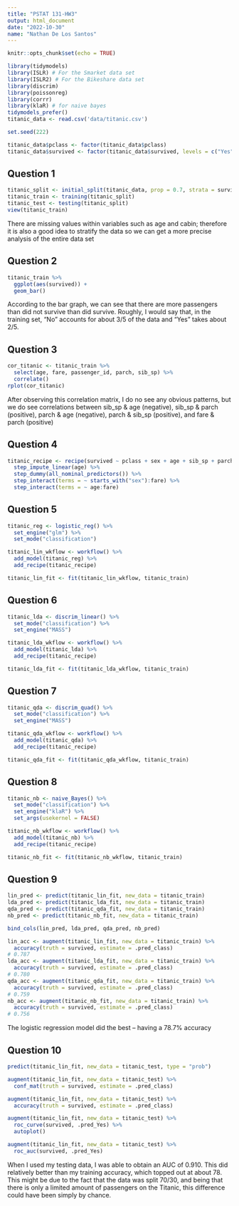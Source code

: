 ```yaml
---
title: "PSTAT 131-HW3"
output: html_document
date: "2022-10-30"
name: "Nathan De Los Santos"
---
```


```r
knitr::opts_chunk$set(echo = TRUE)
```

```r
library(tidymodels)
library(ISLR) # For the Smarket data set
library(ISLR2) # For the Bikeshare data set
library(discrim)
library(poissonreg)
library(corrr)
library(klaR) # for naive bayes
tidymodels_prefer()
titanic_data <- read.csv('data/titanic.csv')
```

```r
set.seed(222)

titanic_data$pclass <- factor(titanic_data$pclass)
titanic_data$survived <- factor(titanic_data$survived, levels = c("Yes", "No"))
```

## Question 1
```r
titanic_split <- initial_split(titanic_data, prop = 0.7, strata = survived)
titanic_train <- training(titanic_split)
titanic_test <- testing(titanic_split)
view(titanic_train)
```
There are missing values within variables such as age and cabin; therefore it is also a good idea to stratify the data so we can get a more precise analysis of the entire data set

## Question 2
```r
titanic_train %>%
  ggplot(aes(survived)) +
  geom_bar()
```
According to the bar graph, we can see that there are more passengers than did not survive than did survive. Roughly, I would say that, in the training set, "No" accounts for about 3/5 of the data and "Yes" takes about 2/5.

## Question 3
```r
cor_titanic <- titanic_train %>%
  select(age, fare, passenger_id, parch, sib_sp) %>%
  correlate()
rplot(cor_titanic)
```
After observing this correlation matrix, I do no see any obvious patterns, but we do see correlations between sib_sp & age (negative), sib_sp & parch (positive), parch & age (negative), parch & sib_sp (positive), and fare & parch (positive)

## Question 4
```r
titanic_recipe <- recipe(survived ~ pclass + sex + age + sib_sp + parch + fare, data = titanic_train) %>% 
  step_impute_linear(age) %>% 
  step_dummy(all_nominal_predictors()) %>% 
  step_interact(terms = ~ starts_with("sex"):fare) %>%
  step_interact(terms = ~ age:fare)
```


## Question 5
```r
titanic_reg <- logistic_reg() %>% 
  set_engine("glm") %>% 
  set_mode("classification")

titanic_lin_wkflow <- workflow() %>% 
  add_model(titanic_reg) %>% 
  add_recipe(titanic_recipe)

titanic_lin_fit <- fit(titanic_lin_wkflow, titanic_train)
```


## Question 6
```r
titanic_lda <- discrim_linear() %>% 
  set_mode("classification") %>% 
  set_engine("MASS") 

titanic_lda_wkflow <- workflow() %>% 
  add_model(titanic_lda) %>% 
  add_recipe(titanic_recipe)

titanic_lda_fit <- fit(titanic_lda_wkflow, titanic_train)
```


## Question 7
```r
titanic_qda <- discrim_quad() %>% 
  set_mode("classification") %>% 
  set_engine("MASS") 

titanic_qda_wkflow <- workflow() %>% 
  add_model(titanic_qda) %>% 
  add_recipe(titanic_recipe)

titanic_qda_fit <- fit(titanic_qda_wkflow, titanic_train)
```


## Question 8
```r
titanic_nb <- naive_Bayes() %>% 
  set_mode("classification") %>% 
  set_engine("klaR") %>% 
  set_args(usekernel = FALSE)

titanic_nb_wkflow <- workflow() %>% 
  add_model(titanic_nb) %>% 
  add_recipe(titanic_recipe)

titanic_nb_fit <- fit(titanic_nb_wkflow, titanic_train)
```


## Question 9
```r
lin_pred <- predict(titanic_lin_fit, new_data = titanic_train)
lda_pred <- predict(titanic_lda_fit, new_data = titanic_train)
qda_pred <- predict(titanic_qda_fit, new_data = titanic_train)
nb_pred <- predict(titanic_nb_fit, new_data = titanic_train)

bind_cols(lin_pred, lda_pred, qda_pred, nb_pred)

lin_acc <- augment(titanic_lin_fit, new_data = titanic_train) %>% 
  accuracy(truth = survived, estimate = .pred_class)
# 0.787
lda_acc <- augment(titanic_lda_fit, new_data = titanic_train) %>% 
  accuracy(truth = survived, estimate = .pred_class)
# 0.780
qda_acc <- augment(titanic_qda_fit, new_data = titanic_train) %>% 
  accuracy(truth = survived, estimate = .pred_class)
# 0.759
nb_acc <- augment(titanic_nb_fit, new_data = titanic_train) %>% 
  accuracy(truth = survived, estimate = .pred_class)
# 0.756
```
The logistic regression model did the best -- having a 78.7% accuracy

## Question 10
```r
predict(titanic_lin_fit, new_data = titanic_test, type = "prob")

augment(titanic_lin_fit, new_data = titanic_test) %>%
  conf_mat(truth = survived, estimate = .pred_class)

augment(titanic_lin_fit, new_data = titanic_test) %>% 
  accuracy(truth = survived, estimate = .pred_class)

augment(titanic_lin_fit, new_data = titanic_test) %>%
  roc_curve(survived, .pred_Yes) %>%
  autoplot()

augment(titanic_lin_fit, new_data = titanic_test) %>% 
  roc_auc(survived, .pred_Yes)
```
When I used my testing data, I was able to obtain an AUC of 0.910. This did relatively better than my training accuracy, which topped out at about 78. This might be due to the fact that the data was split 70/30, and being that there is only a limited amount of passengers on the Titanic, this difference could have been simply by chance.